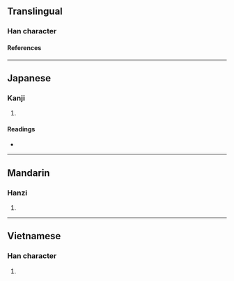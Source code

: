 {{also|瓷}}
{{character info}}
==Translingual==

===Han character===
{{Han char|rn=98|rad=瓦|as=09|sn=14|four=80717|canj=TVIN|ids=⿱兹瓦(GTK),⿱茲瓦(J)}}

====References====
{{Han ref|kx=0751.111|dkj=21574|hdz=21429.030|uh=7506}}

----

==Japanese==

===Kanji===
{{ja-kanji|grade=|rs=瓦09}}

# {{rfdef|ja|sort=瓦09}}

====Readings====
* {{ja-readings|on=[[し]] (shi), [[じ]] (ji)|kun=[[かめ]] (kame)|nanori=}}

----

==Mandarin==

===Hanzi===
{{cmn-hanzi|pin=[[cí]] ([[ci2]]), [[ǒu]] ([[ou3]])|wg=tz'u<sup>2</sup>, ou<sup>3</sup>}}

# {{rfdef|cmn|sort=瓦09}}

----

==Vietnamese==

===Han character===
{{vi-hantu|[[từ]]|rs=瓦09}}

# {{rfdef|vi|sort=瓦09}}